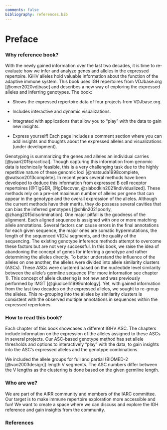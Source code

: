 ```yaml
---
comments: false
bibliography: references.bib
---
```

# Preface {.unnumbered}

### Why reference book?

With the newly gained information over the last two decades, it is time to re-evaluate how we infer and analyze genes and alleles in the expressed repertoire. IGHV alleles hold valuable information about the function of the adaptive immune system. This book uses IGH repertoires from VDJbase.org [@omer2020vdjbase] and describes a new way of exploring the expressed alleles and inferring genotypes. The book:

-   Shows the expressed repertoire data of four projects from VDJbase.org.

-   Includes interactive and dynamic visualizations.

-   Integrated with applications that allow you to "play" with the data to gain new insights.

-   Express yourself! Each page includes a comment section where you can add insights and thoughts about the expressed alleles and visualizations (under development).

Genotyping is summarizing the genes and alleles an individual carries [@yaari2015practical]. Though capturing this information from genomic data is technically feasible, this is a very challenging task due to the highly repetitive nature of these genomic loci [@matsuda1998complete, @watson2013complete]. In recent years several methods have been developed to deduce this information from expressed B cell receptor repertoires [@TIgGER, @IgDIscover, @slabodkin2021individualized]. These methods rely on a pre-set maximum number of alleles per gene that can appear in the genotype and the overall expression of the alleles. Although the current methods have their merits, they do possess several cavities that can bias the inferred genotypes [@ohlin2021poorly, @zhang2015discrimination]. One major pitfall is the goodness of the alignment. Each aligned sequence is assigned with one or more matching allele annotations. Several factors can cause errors in the final annotations for each given sequence, the major ones are somatic hypermutations, the length of the sequenced V(D)J segments, and the quality of the sequencing. The existing genotype inference methods attempt to overcome these factors but are not very successful. In this book, we raise the idea of abandoning the concept of genes for inferring a genotype and rather determining the alleles directly. To better understand the influence of the alleles on one another, the alleles were divided into allele similarity clusters (ASCs). These ASCs were clustered based on the nucleotide level similarity between the allele's germline sequence (For more information see chapter 1). This concept of allele clustering is not new and was previously performed by IMGT [@giudicelli1999ontology]. Yet, with gained information from the last two decades on the expressed alleles, we sought to re-group the alleles. This re-grouping into the alleles by similarity clusters is consistent with the observed multiple annotations in sequences within the expressed repertoires.

### How to read this book?

Each chapter of this book showcases a different IGHV ASC. The chapters include information on the expression of the alleles assigned to these ASCs in several projects. Our ASC-based genotype method has set allele thresholds and options to interactively "play" with the data, to gain insights into the ASC's expressed alleles and the genotype combinations.

We included the allele groups for full and partial (BIOMED-2 [@van2003design]) length V segments. The ASC numbers differ between the V lengths as the clustering is done based on the given germline length.

### Who are we?

We are part of the AIRR community and members of the IARC committee. Our target is to make immune repertoire exploration more accessible and fun! We want to create a space where we can discuss and explore the IGH reference and gain insights from the community.

### References

::: {#refs}
:::